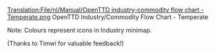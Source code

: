 [[Translation:File/nl/Manual/OpenTTD industry-commodity flow chart - Temperate.png]]
OpenTTD Industry/Commodity Flow Chart - Temperate

Note: Colours represent icons in Industry minimap.

(Thanks to Timwi for valuable feedback!)